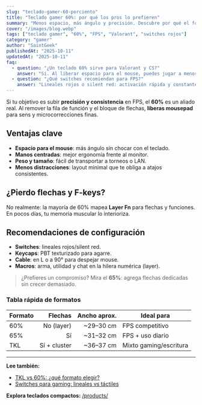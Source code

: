 ```yaml
---
slug: "teclado-gamer-60-porciento"
title: "Teclado gamer 60%: por qué los pros lo prefieren"
summary: "Menos espacio, más ángulo y precisión. Descubre por qué el formato 60% es el favorito para FPS como Valorant o CS."
cover: "/images/blog.webp"
tags: ["teclado gamer", "60%", "FPS", "Valorant", "switches rojos"]
category: "gamer"
author: "SaintGeek"
publishedAt: "2025-10-11"
updatedAt: "2025-10-11"
faq:
  - question: "¿Un teclado 60% sirve para Valorant y CS?"
    answer: "Sí. Al liberar espacio para el mouse, puedes jugar a menor sensibilidad y ganar precisión en microajustes."
  - question: "¿Qué switches recomiendan para FPS?"
    answer: "Lineales rojos o silent red: activación rápida y constante, ideales para flicks y strafe."
---
```


Si tu objetivo es subir **precisión y consistencia** en FPS, el **60%** es un aliado real. Al remover la fila de función y el bloque de flechas, **liberas mousepad** para sens y microcorrecciones finas.

## Ventajas clave

- **Espacio para el mouse**: más ángulo sin chocar con el teclado.  
- **Manos centradas**: mejor ergonomía frente al monitor.  
- **Peso y tamaño**: fácil de transportar a torneos o LAN.  
- **Menos distracciones**: layout minimal que te obliga a atajos consistentes.

## ¿Pierdo flechas y F-keys?

No realmente: la mayoría de 60% mapea **Layer Fn** para flechas y funciones. En pocos días, tu memoria muscular lo interioriza.

## Recomendaciones de configuración

- **Switches**: lineales rojos/silent red.  
- **Keycaps**: PBT texturizado para agarre.  
- **Cable**: en L o a 90° para despejar mouse.  
- **Macros**: arma, utilidad y chat en la hilera numérica (layer).  

> ¿Prefieres un compromiso? Mira el **65%**: agrega flechas dedicadas sin crecer demasiado.

### Tabla rápida de formatos

| Formato | Flechas | Ancho aprox. | Ideal para |
|---|---:|---:|---|
| 60% | No (layer) | ~29–30 cm | FPS competitivo |
| 65% | Sí | ~31–32 cm | FPS + uso diario |
| TKL | Sí + cluster | ~36–37 cm | Mixto gaming/escritura |

---

**Lee también:**  
- [TKL vs 60%: ¿qué formato elegir?](/blog/tkl-vs-60-porciento)  
- [Switches para gaming: lineales vs táctiles](/blog/switches-para-gaming-lineales-vs-tactiles)

**Explora teclados compactos:** [/products/](//)
